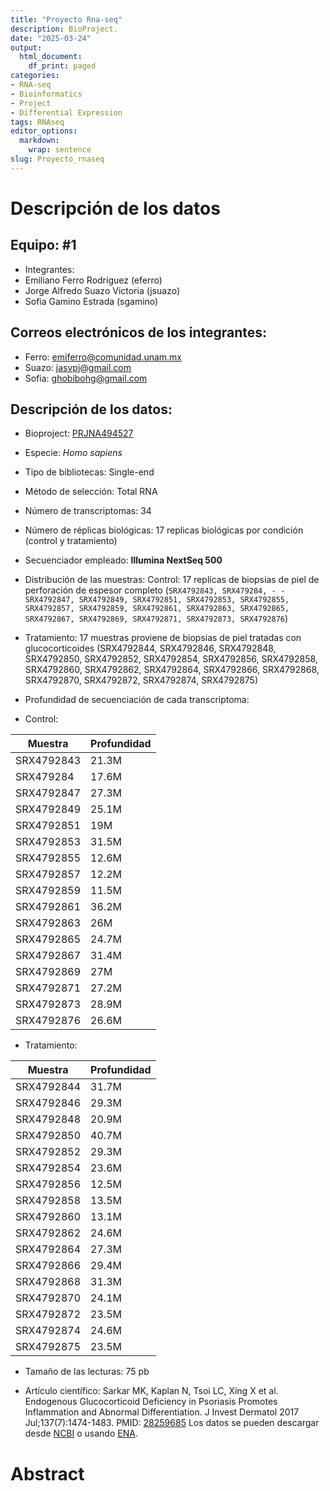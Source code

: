 ```yaml
---
title: "Proyecto Rna-seq"
description: BioProject.
date: "2025-03-24"
output:
  html_document:
    df_print: paged
categories:
- RNA-seq
- Bioinformatics
- Project
- Differential Expression
tags: RNAseq
editor_options:
  markdown:
    wrap: sentence
slug: Proyecto_rnaseq
---
```



# Descripción de los datos

## Equipo: #1

-   Integrantes:
-   Emiliano Ferro Rodríguez (eferro)
-   Jorge Alfredo Suazo Victoria (jsuazo)
-   Sofia Gamino Estrada (sgamino)

## Correos electrónicos de los integrantes:

-   Ferro: [emiferro\@comunidad.unam.mx](mailto:emiferro@comunidad.unam.mx)
-   Suazo: [jasvpj\@gmail.com](mailto:jasvpj@gmail.com)
-   Sofia: [ghobibohg\@gmail.com](mailto:ghobibohg@gmail.com)

## Descripción de los datos:

-   Bioproject: [PRJNA494527](https://www.ncbi.nlm.nih.gov/geo/query/acc.cgi?acc=GSE120783)

-   Especie: *Homo sapiens*

-   Tipo de bibliotecas: Single-end

-   Método de selección: Total RNA

-   Número de transcriptomas: 34

-   Número de réplicas biológicas: 17 replicas biológicas por condición (control y tratamiento)

-   Secuenciador empleado: **Illumina NextSeq 500**

-   Distribución de las muestras: Control: 17 replicas de biopsias de piel de perforación de espesor completo (`SRX4792843, SRX479284, - - SRX4792847, SRX4792849, SRX4792851, SRX4792853, SRX4792855, SRX4792857, SRX4792859, SRX4792861, SRX4792863, SRX4792865, SRX4792867, SRX4792869, SRX4792871, SRX4792873, SRX4792876`)

-   Tratamiento: 17 muestras proviene de biopsias de piel tratadas con glucocorticoides (SRX4792844, SRX4792846, SRX4792848, SRX4792850, SRX4792852, SRX4792854, SRX4792856, SRX4792858, SRX4792860, SRX4792862, SRX4792864, SRX4792866, SRX4792868, SRX4792870, SRX4792872, SRX4792874, SRX4792875)

-   Profundidad de secuenciación de cada transcriptoma:

-   Control:

| Muestra    | Profundidad |
|------------|-------------|
| SRX4792843 | 21.3M       |
| SRX479284  | 17.6M       |
| SRX4792847 | 27.3M       |
| SRX4792849 | 25.1M       |
| SRX4792851 | 19M         |
| SRX4792853 | 31.5M       |
| SRX4792855 | 12.6M       |
| SRX4792857 | 12.2M       |
| SRX4792859 | 11.5M       |
| SRX4792861 | 36.2M       |
| SRX4792863 | 26M         |
| SRX4792865 | 24.7M       |
| SRX4792867 | 31.4M       |
| SRX4792869 | 27M         |
| SRX4792871 | 27.2M       |
| SRX4792873 | 28.9M       |
| SRX4792876 | 26.6M       |

-   Tratamiento:

  | Muestra    | Profundidad |
  |------------|-------------|
  | SRX4792844 | 31.7M       |
  | SRX4792846 | 29.3M       |
  | SRX4792848 | 20.9M       |
  | SRX4792850 | 40.7M       |
  | SRX4792852 | 29.3M       |
  | SRX4792854 | 23.6M       |
  | SRX4792856 | 12.5M       |
  | SRX4792858 | 13.5M       |
  | SRX4792860 | 13.1M       |
  | SRX4792862 | 24.6M       |
  | SRX4792864 | 27.3M       |
  | SRX4792866 | 29.4M       |
  | SRX4792868 | 31.3M       |
  | SRX4792870 | 24.1M       |
  | SRX4792872 | 23.5M       |
  | SRX4792874 | 24.6M       |
  | SRX4792875 | 23.5M       |
  
-   Tamaño de las lecturas: 75 pb

-   Artículo científico: Sarkar MK, Kaplan N, Tsoi LC, Xing X et al.
    Endogenous Glucocorticoid Deficiency in Psoriasis Promotes Inflammation and Abnormal Differentiation.
    J Invest Dermatol 2017 Jul;137(7):1474-1483.
    PMID: [28259685](https://pubmed.ncbi.nlm.nih.gov/28259685/) Los datos se pueden descargar desde [NCBI](https://www.ncbi.nlm.nih.gov/geo/query/acc.cgi?acc=GSE120783) o usando [ENA](https://www.ebi.ac.uk/ena/browser/view/PRJNA494527?show=publications).


# Abstract

# 

